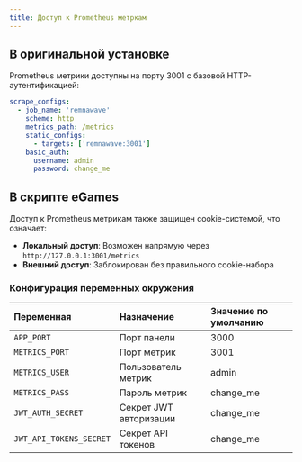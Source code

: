 ```yaml
---
title: Доступ к Prometheus метркам
---
```


## В оригинальной установке

Prometheus метрики доступны на порту 3001 с базовой HTTP-аутентификацией:

```yaml
scrape_configs:
  - job_name: 'remnawave'
    scheme: http
    metrics_path: /metrics
    static_configs:
      - targets: ['remnawave:3001']
    basic_auth:
      username: admin
      password: change_me
```

## В скрипте eGames

Доступ к Prometheus метрикам также защищен cookie-системой, что означает:

- **Локальный доступ**: Возможен напрямую через `http://127.0.0.1:3001/metrics`
- **Внешний доступ**: Заблокирован без правильного cookie-набора


### Конфигурация переменных окружения

| Переменная | Назначение | Значение по умолчанию |
| :-- | :-- | :-- |
| `APP_PORT` | Порт панели | 3000 |
| `METRICS_PORT` | Порт метрик | 3001 |
| `METRICS_USER` | Пользователь метрик | admin |
| `METRICS_PASS` | Пароль метрик | change_me |
| `JWT_AUTH_SECRET` | Секрет JWT авторизации | change_me |
| `JWT_API_TOKENS_SECRET` | Секрет API токенов | change_me |

